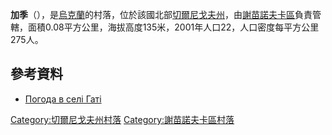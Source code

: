 {{coord|52|14|20|N|32|24|14|E|scale:100000|display=title}}

'''加季'''（{{lang-uk|Гаті}}），是[[烏克蘭|烏克蘭]]的村落，位於該國北部[[切爾尼戈夫州|切爾尼戈夫州]]，由[[謝苗諾夫卡區|謝苗諾夫卡區]]負責管轄，面積0.08平方公里，海拔高度135米，2001年人口22，人口密度每平方公里275人。

==參考資料==
* [http://weather.in.ua/ua/chernigovskaja/4980 Погода в селі Гаті]{{Wayback|url=http://weather.in.ua/ua/chernigovskaja/4980 |date=20160305104239 }}

[[Category:切爾尼戈夫州村落|Category:切爾尼戈夫州村落]]
[[Category:謝苗諾夫卡區村落|Category:謝苗諾夫卡區村落]]


{{Chernihiv-geo-stub}}